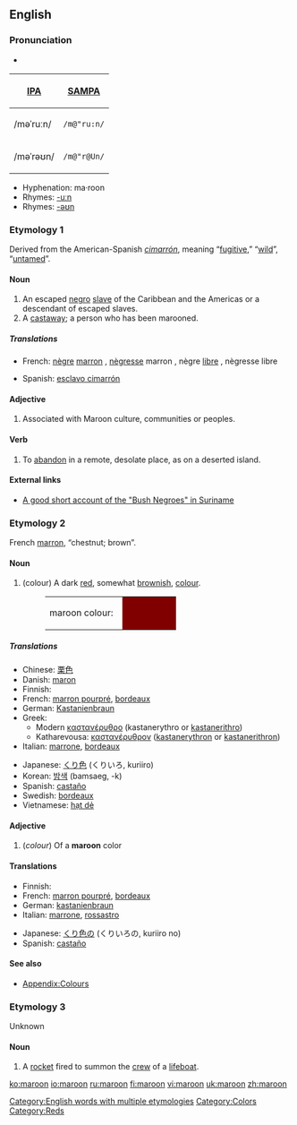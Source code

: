 ==English==

===Pronunciation===
*{{audio|en-uk-maroon.ogg|Audio (UK)}}
{| border=1 cellpadding=5
! [[w:IPA|IPA]] !! [[w:SAMPA|SAMPA]]
|-
| /məˈruːn/ || <tt>/m@"ru:n/</tt>
|-
| /məˈrəʊn/ || <tt>/m@"r@Un/</tt>
|}

*Hyphenation: ma·roon
*Rhymes: [[Rhymes:English:-uːn|-uːn]]
*Rhymes: [[Rhymes:English:-əʊn|-əʊn]]

===Etymology 1===
Derived from the American-Spanish ''[[cimarrón]]'', meaning “[[fugitive]],” “[[wild]]”, “[[untamed]]”.

====Noun====
{{wikipedia|Maroon (people)}}
{{en-noun}}

# An escaped [[negro]] [[slave]] of the Caribbean and the Americas or a descendant of escaped slaves.
# A [[castaway]]; a person who has been marooned.

=====Translations=====
{{trans-top|runaway slave}}
*French: [[nègre]] [[marron]] {{m}}, [[nègresse]] marron {{f}}, nègre [[libre]] {{m}}, nègresse libre {{f}}
{{trans-mid}}
*Spanish: [[esclavo cimarrón]] {{m}}
{{trans-bottom}}

{{trans-top|castaway}}
{{trans-mid}}
{{trans-bottom}}

====Adjective====
{{en-adj-notcomp}}

# Associated with Maroon culture, communities or peoples.

====Verb====
{{en-verb}}

# To [[abandon]] in a remote, desolate place, as on a deserted island.

====External links====
*[http://lucy.ukc.ac.uk/EthnoAtlas/Hmar/Cult_dir/Culture.7834 A good short account of the "Bush Negroes" in Suriname]

===Etymology 2===
French [[marron]], “chestnut; brown”.

====Noun====
{{wikipedia|Maroon (color)}}
{{en-noun}}

# (colour) A dark [[red]], somewhat [[brown]]ish, [[color|colour]].
#:<table><tr><td>maroon colour: &nbsp;</td><td bgcolor="#800000" width="80">&nbsp; </td></tr></table>

=====Translations=====
{{trans-top|dark red, somewhat brownish colour}}
*Chinese: [[栗色]]
*Danish: [[maron]]
*Finnish: {{t|fi|punaruskea}}
*French: [[marron pourpré]], [[bordeaux]]
*German: [[Kastanienbraun]] {{n}}
*Greek:
**Modern [[καστανέρυθρο]] (kastanerythro or [[kastanerithro]])
**Katharevousa: [[καστανέρυθρον]] ([[kastanerythron]] or [[kastanerithron]])
*Italian: [[marrone]], [[bordeaux]]
{{trans-mid}}
*Japanese: [[くり色]]  (くりいろ, kuriiro)
*Korean: [[밤색]] (bamsaeg, -k)
*Spanish: [[castaño]]
*Swedish: [[bordeaux]]
*Vietnamese: [[hạt dẻ]]
{{trans-bottom}}

====Adjective====
{{en-adj-more}}

# (''colour'') Of a '''maroon''' color

====Translations====
{{trans-top|color}}
*Finnish: {{t|fi|punaruskea}}
*French: [[marron pourpré]], [[bordeaux]]
*German: [[kastanienbraun]]
*Italian: [[marrone]], [[rossastro]]
{{trans-mid}}
*Japanese: [[くり色]]の (くりいろの, kuriiro no)
*Spanish: [[castaño]]
{{trans-bottom}}

====See also====
*[[Wiktionary_Appendix:Colours|Appendix:Colours]]

===Etymology 3===
Unknown

====Noun====
{{wikipedia|maroon (rocket)}}
{{en-noun}}

# {{nautical}} A [[rocket]] fired to summon the [[crew]] of a [[lifeboat]].

[[Category:English words with multiple etymologies]]
[[Category:Colors]]
[[Category:Reds]]

[[ko:maroon]]
[[io:maroon]]
[[ru:maroon]]
[[fi:maroon]]
[[vi:maroon]]
[[uk:maroon]]
[[zh:maroon]]